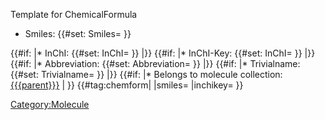 <noinclude>Template for ChemicalFormula</noinclude>
‎<includeonly>
* Smiles: {{#set: Smiles={{{smiles}}} }} {{{smiles}}}
{{#if: {{{inchi|}}} |* InChI: {{#set: InChI={{{inchi}}} }} {{{inchi}}}|}}
{{#if: {{{inchikey|}}} |* InChI-Key: {{#set: InChI={{{inchikey}}} }} {{{inchikey}}}|}}
{{#if: {{{abbrev|}}} |* Abbreviation: {{#set: Abbreviation={{{abbrev}}} }} {{{abbrev}}}|}}
{{#if: {{{trivialname|}}} |* Trivialname: {{#set: Trivialname={{{trivialname}}} }} {{{trivialname}}}|}}
{{#if: {{{parent|}}} |* Belongs to molecule collection: [[{{{parent}}}]] | }}
{{#tag:chemform|
{{{molOrRxn}}}
|smiles={{{smiles|}}}
|inchikey={{{inchikey|}}}
}}
[[Category:Molecule]]
‎<includeonly>

